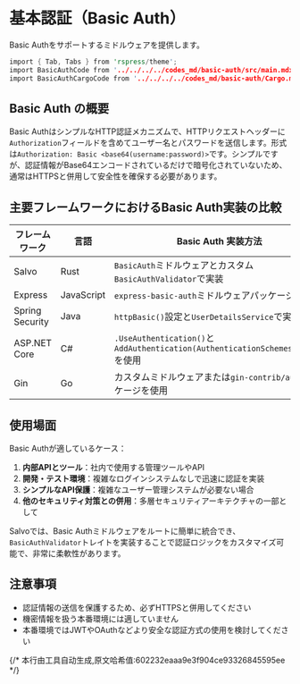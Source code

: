 # 基本認証（Basic Auth）

Basic Authをサポートするミドルウェアを提供します。

```rust
import { Tab, Tabs } from 'rspress/theme';
import BasicAuthCode from '../../../../codes_md/basic-auth/src/main.mdx';
import BasicAuthCargoCode from '../../../../codes_md/basic-auth/Cargo.mdx';
```

## Basic Auth の概要

Basic AuthはシンプルなHTTP認証メカニズムで、HTTPリクエストヘッダーに`Authorization`フィールドを含めてユーザー名とパスワードを送信します。形式は`Authorization: Basic <base64(username:password)>`です。シンプルですが、認証情報がBase64エンコードされているだけで暗号化されていないため、通常はHTTPSと併用して安全性を確保する必要があります。

## 主要フレームワークにおけるBasic Auth実装の比較

| フレームワーク | 言語 | Basic Auth 実装方法 |
|---------------|------|---------------------|
| Salvo | Rust | `BasicAuth`ミドルウェアとカスタム`BasicAuthValidator`で実装 |
| Express | JavaScript | `express-basic-auth`ミドルウェアパッケージを使用 |
| Spring Security | Java | `httpBasic()`設定と`UserDetailsService`で実装 |
| ASP.NET Core | C# | `.UseAuthentication()`と`AddAuthentication(AuthenticationSchemes.Basic)`を使用 |
| Gin | Go | カスタムミドルウェアまたは`gin-contrib/auth`パッケージを使用 |

## 使用場面

Basic Authが適しているケース：

1. **内部APIとツール**：社内で使用する管理ツールやAPI
2. **開発・テスト環境**：複雑なログインシステムなしで迅速に認証を実装
3. **シンプルなAPI保護**：複雑なユーザー管理システムが必要ない場合
4. **他のセキュリティ対策との併用**：多層セキュリティアーキテクチャの一部として

Salvoでは、Basic Authミドルウェアをルートに簡単に統合でき、`BasicAuthValidator`トレイトを実装することで認証ロジックをカスタマイズ可能で、非常に柔軟性があります。

## 注意事項

- 認証情報の送信を保護するため、必ずHTTPSと併用してください
- 機密情報を扱う本番環境には適していません
- 本番環境ではJWTやOAuthなどより安全な認証方式の使用を検討してください

<Tabs>
  <Tab label="main.rs">
    <BasicAuthCode/>
  </Tab>
  <Tab label="Cargo.toml">
    <BasicAuthCargoCode/>
  </Tab>
</Tabs>
{/* 本行由工具自动生成,原文哈希值:602232eaaa9e3f904ce93326845595ee */}